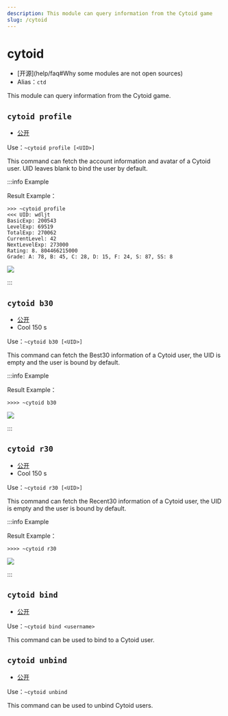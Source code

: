 ```yaml
---
description: This module can query information from the Cytoid game
slug: /cytoid
---
```


# cytoid

-   [开源]\(help/faq#Why some modules are not open sources)
-   Alias：`ctd`

This module can query information from the Cytoid game.

## `cytoid profile`

-   [公开](permissions)

Use：`~cytoid profile [<UID>]`

This command can fetch the account information and avatar of a Cytoid user. UID leaves blank to bind the user by default.

:::info Example

Result Example：

```
>>> ~cytoid profile
<<< UID: wdljt
BasicExp: 200543
LevelExp: 69519
TotalExp: 270062
CurrentLevel: 42
NextLevelExp: 273000
Rating: 8. 804466215000
Grade: A: 78, B: 45, C: 28, D: 15, F: 24, S: 87, SS: 8
```

![](https://s1.ax1x.com/2023/09/02/pPBLmuj.png)

:::

## `cytoid b30`

-   [公开](permissions)
-   Cool 150 s

Use：`~cytoid b30 [<UID>]`

This command can fetch the Best30 information of a Cytoid user, the UID is empty and the user is bound by default.

:::info Example

Result Example：

```
>>>> ~cytoid b30
```

![](https://s1.ax1x.com/2023/09/02/pPBLTTxg.png)

:::

## `cytoid r30`

-   [公开](permissions)
-   Cool 150 s

Use：`~cytoid r30 [<UID>]`

This command can fetch the Recent30 information of a Cytoid user, the UID is empty and the user is bound by default.

:::info Example

Result Example：

```
>>>> ~cytoid r30
```

![](https://s1.ax1x.com/2023/09/02/pPBLnDs.png)

:::

## `cytoid bind`

-   [公开](permissions)

Use：`~cytoid bind <username>`

This command can be used to bind to a Cytoid user.

## `cytoid unbind`

-   [公开](permissions)

Use：`~cytoid unbind`

This command can be used to unbind Cytoid users.
